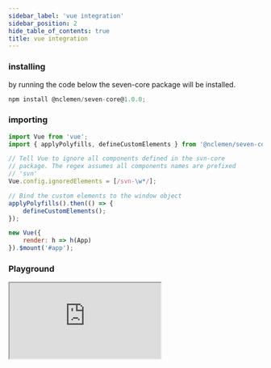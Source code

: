 ```yaml
---
sidebar_label: 'vue integration'
sidebar_position: 2
hide_table_of_contents: true
title: vue integration
---
```


<h3>installing</h3>

<p>by running the code below the seven-core package will be installed.</p>

```jsx
npm install @nclemen/seven-core@1.0.0;
```

<h3>importing</h3>

```jsx title="main.js"
import Vue from 'vue';
import { applyPolyfills, defineCustomElements } from '@nclemen/seven-core/loader';

// Tell Vue to ignore all components defined in the svn-core
// package. The regex assumes all components names are prefixed
// 'svn'
Vue.config.ignoredElements = [/svn-\w*/];

// Bind the custom elements to the window object
applyPolyfills().then(() => {
    defineCustomElements();
});

new Vue({
    render: h => h(App)
}).$mount('#app');
```

<h3>Playground</h3>

<iframe src="https://codesandbox.io/embed/winter-glade-ypzzvd?fontsize=14&hidenavigation=1&theme=dark"
        style={{
            width:"100%", height:"800px", border:"0", "border-radius": "4px", overflow:"hidden",
        }}
        title="winter-glade-ypzzvd" allow="accelerometer; ambient-light-sensor; camera; encrypted-media; geolocation; gyroscope; hid; microphone; midi; payment; usb; vr; xr-spatial-tracking" sandbox="allow-forms allow-modals allow-popups allow-presentation allow-same-origin allow-scripts"></iframe>

<a href=""></a>